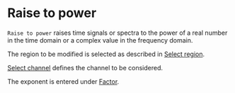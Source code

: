 # Raise to power

``Raise to power`` raises time signals or spectra to the power of a real number in the time domain or a complex value in the frequency domain.

The region to be modified is selected as described in [Select region](/en/help/edit/region-control).

[Select channel](/en/help/edit/select-channel) defines the channel to be considered.

The exponent is entered under [Factor](/en/help/edit/factor-control).
